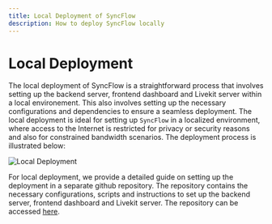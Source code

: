 ```yaml
---
title: Local Deployment of SyncFlow
description: How to deploy SyncFlow locally
---
```

# Local Deployment
The local deployment of SyncFlow is a straightforward process that involves setting up the backend server, frontend dashboard and Livekit server within a local environement. This also involves setting up the necessary configurations and dependencies to ensure a seamless deployment. The local deployment is ideal for setting up `SyncFlow` in a localized environment, where access to the Internet is restricted for privacy or security reasons and also for constrained bandwidth scenarios. The deployment process is illustrated below:

![Local Deployment](/docs/local-deployment-process.png)

For local deployment, we provide a detailed guide on setting up the deployment in a separate github repository. The repository contains the necessary configurations, scripts and instructions to set up the backend server, frontend dashboard and Livekit server. The repository can be accessed [here](https://github.com/oele-isis-vanderbilt/syncflow-local-deployment.git).
